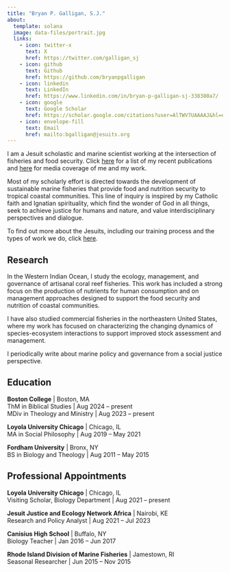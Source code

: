 ```yaml
---
title: "Bryan P. Galligan, S.J."
about:
  template: solana
  image: data-files/portrait.jpg
  links:
    - icon: twitter-x
      text: X
      href: https://twitter.com/galligan_sj
    - icon: github
      text: Github
      href: https://github.com/bryanpgalligan
    - icon: linkedin
      text: LinkedIn
      href: https://www.linkedin.com/in/bryan-p-galligan-sj-338380a7/
    - icon: google
      text: Google Scholar
      href: https://scholar.google.com/citations?user=AlTWV7UAAAAJ&hl=en
    - icon: envelope-fill
      text: Email
      href: mailto:bgalligan@jesuits.org
---
```


I am a Jesuit scholastic and marine scientist working at the intersection of fisheries and food security. Click [here](publications.qmd) for a list of my recent publications and [here](media.qmd) for media coverage of me and my work.

Most of my scholarly effort is directed towards the development of sustainable marine fisheries that provide food and nutrition security to tropical coastal communities. This line of inquiry is inspired by my Catholic faith and Ignatian spirituality, which find the wonder of God in all things, seek to achieve justice for humans and nature, and value interdisciplinary perspectives and dialogue.

To find out more about the Jesuits, including our training process and the types of work we do, click [here](https://beajesuit.org/about/the-society-of-jesus/).

## Research

In the Western Indian Ocean, I study the ecology, management, and governance of artisanal coral reef fisheries. This work has included a strong focus on the production of nutrients for human consumption and on management approaches designed to support the food security and nutrition of coastal communities.

I have also studied commercial fisheries in the northeastern United States, where my work has focused on characterizing the changing dynamics of species-ecosystem interactions to support improved stock assessment and management.

I periodically write about marine policy and governance from a social justice perspective.

## Education

**Boston College** | Boston, MA\
ThM in Biblical Studies | Aug 2024 -- present\
MDiv in Theology and Ministry | Aug 2023 -- present

**Loyola University Chicago** | Chicago, IL\
MA in Social Philosophy | Aug 2019 -- May 2021

**Fordham University** | Bronx, NY\
BS in Biology and Theology | Aug 2011 -- May 2015

## Professional Appointments

**Loyola University Chicago** | Chicago, IL\
Visiting Scholar, Biology Department | Aug 2021 -- present

**Jesuit Justice and Ecology Network Africa** | Nairobi, KE\
Research and Policy Analyst | Aug 2021 -- Jul 2023

**Canisius High School** | Buffalo, NY\
Biology Teacher | Jan 2016 -- Jun 2017

**Rhode Island Division of Marine Fisheries** | Jamestown, RI\
Seasonal Researcher | Jun 2015 -- Nov 2015